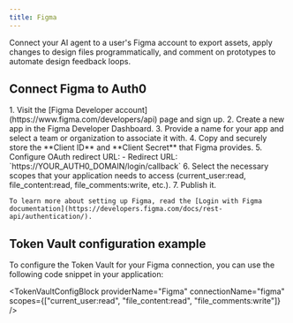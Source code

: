 ```yaml
---
title: Figma
---
```



Connect your AI agent to a user's Figma account to export assets, apply changes to design files programmatically, and comment on prototypes to automate design feedback loops.

## Connect Figma to Auth0

<Steps>
  <Step title="Figma setup">
    1. Visit the [Figma Developer account](https://www.figma.com/developers/api) page and sign up.
    2. Create a new app in the Figma Developer Dashboard.
    3. Provide a name for your app and select a team or organization to associate it with.
    4. Copy and securely store the **Client ID** and **Client Secret** that Figma provides.
    5. Configure OAuth redirect URL:
       - Redirect URL: `https://YOUR_AUTH0_DOMAIN/login/callback`
       <FindDomainInfoBlock />
    6. Select the necessary scopes that your application needs to access (current_user:read, file_content:read, file_comments:write, etc.).
    7. Publish it.

    To learn more about setting up Figma, read the [Login with Figma documentation](https://developers.figma.com/docs/rest-api/authentication/).
  </Step>
  <Step title="Auth0 setup">
    <Auth0SetupBlock providerName="Figma" scopesName="Attributes" allowFreeFormScopes={true} />
  </Step>
</Steps>

<IntegrationInfoBlock providerName="Figma" />

## Token Vault configuration example

To configure the Token Vault for your Figma connection, you can use the following code snippet in your application:

<TokenVaultConfigBlock 
  providerName="Figma"
  connectionName="figma"
  scopes={["current_user:read", "file_content:read", "file_comments:write"]}
/>

<NextStepsBlock />
